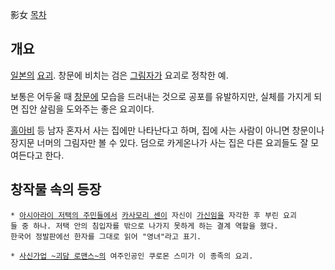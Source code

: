 影女
[[목차]]
== 개요 ==
[[일본]]의 [[요괴]]. 창문에 비치는 검은 [[그림자]]가 요괴로 정착한 예.

보통은 어두울 때 [[창문]]에 모습을 드러내는 것으로 공포를 유발하지만, 실체를 가지게 되면 집안 살림을 도와주는 좋은 요괴이다. 

[[홀아비]] 등 남자 혼자서 사는 집에만 나타난다고 하며, 집에 사는 사람이 아니면 창문이나 장지문 너머의 그림자만 볼 수 있다.
덤으로 카게온나가 사는 집은 다른 요괴들도 잘 모여든다고 한다.

== 창작물 속의 등장 ==
 * [[아시아라이 저택의 주민들]]에서 [[카사모리 센]]이 자신이 [[가신]]임을 자각한 후 부린 요괴들 중 하나. 저택 안의 침입자를 밖으로 나가지 못하게 하는 결계 역할을 했다. 
 한국어 정발판에선 한자를 그대로 읽어 "영녀"라고 표기.

 * [[사신가업 ~괴담 로맨스~]]의 여주인공인 쿠로몬 스미가 이 종족의 요괴.
